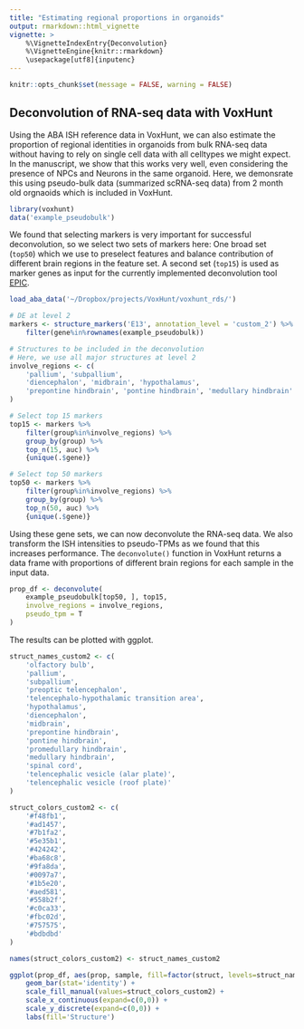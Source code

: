 ```yaml
---
title: "Estimating regional proportions in organoids"
output: rmarkdown::html_vignette
vignette: >
    %\VignetteIndexEntry{Deconvolution}
    %\VignetteEngine{knitr::rmarkdown}
    \usepackage[utf8]{inputenc}
---
```



```r
knitr::opts_chunk$set(message = FALSE, warning = FALSE)
```

## Deconvolution of RNA-seq data with VoxHunt

Using the ABA ISH reference data in VoxHunt, we can also estimate the proportion of regional identities in organoids from bulk RNA-seq data without having to rely on single cell data with all celltypes we might expect. In the manuscript, we show that this works very well, even considering the presence of NPCs and Neurons in the same organoid. Here, we demonsrate this using pseudo-bulk data (summarized scRNA-seq data) from 2 month old orgnaoids which is included in VoxHunt.


```r
library(voxhunt)
data('example_pseudobulk')
```

We found that selecting markers is very important for successful deconvolution, so we select two sets of markers here: One broad set (`top50`) which we use to preselect features and balance contribution of different brain regions in the feature set. A second set (`top15`) is used as marker genes as input for the currently implemented deconvolution tool [EPIC](https://github.com/GfellerLab/EPIC). 

```r
load_aba_data('~/Dropbox/projects/VoxHunt/voxhunt_rds/')
```

```r
# DE at level 2 
markers <- structure_markers('E13', annotation_level = 'custom_2') %>% 
    filter(gene%in%rownames(example_pseudobulk))

# Structures to be included in the deconvolution
# Here, we use all major structures at level 2
involve_regions <- c(
    'pallium', 'subpallium',
    'diencephalon', 'midbrain', 'hypothalamus',
    'prepontine hindbrain', 'pontine hindbrain', 'medullary hindbrain'
)

# Select top 15 markers
top15 <- markers %>%
    filter(group%in%involve_regions) %>%
    group_by(group) %>%
    top_n(15, auc) %>%
    {unique(.$gene)}

# Select top 50 markers
top50 <- markers %>%
    filter(group%in%involve_regions) %>%
    group_by(group) %>%
    top_n(50, auc) %>%
    {unique(.$gene)}
```

Using these gene sets, we can now deconvolute the RNA-seq data. We also transform the ISH intensities to pseudo-TPMs as we found that this increases performance. The `deconvolute()` function in VoxHunt returns a data frame with proportions of different brain regions for each sample in the input data.

```r
prop_df <- deconvolute(
    example_pseudobulk[top50, ], top15,
    involve_regions = involve_regions,
    pseudo_tpm = T
)
```

The results can be plotted with ggplot.

```r
struct_names_custom2 <- c(
    'olfactory bulb',
    'pallium',
    'subpallium',
    'preoptic telencephalon',
    'telencephalo-hypothalamic transition area',
    'hypothalamus',
    'diencephalon',
    'midbrain',
    'prepontine hindbrain',
    'pontine hindbrain',
    'promedullary hindbrain',
    'medullary hindbrain',
    'spinal cord',
    'telencephalic vesicle (alar plate)',
    'telencephalic vesicle (roof plate)'
)

struct_colors_custom2 <- c(
    '#f48fb1',
    '#ad1457',
    '#7b1fa2',
    '#5e35b1',
    '#424242',
    '#ba68c8',
    '#9fa8da',
    '#0097a7',
    '#1b5e20',
    '#aed581',
    '#558b2f',
    '#c0ca33',
    '#fbc02d',
    '#757575',
    '#bdbdbd'
)

names(struct_colors_custom2) <- struct_names_custom2
```

```r
ggplot(prop_df, aes(prop, sample, fill=factor(struct, levels=struct_names_custom2))) +
    geom_bar(stat='identity') +
    scale_fill_manual(values=struct_colors_custom2) +
    scale_x_continuous(expand=c(0,0)) +
    scale_y_discrete(expand=c(0,0)) +
    labs(fill='Structure')
```



